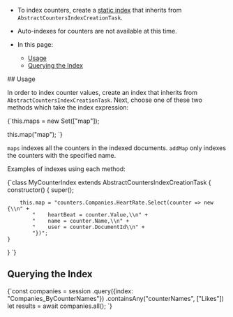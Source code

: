 
<Admonition type="note" title="">

* To index counters, create a [static index](../../indexes/creating-and-deploying.mdx#static-indexes) 
that inherits from `AbstractCountersIndexCreationTask`.  

* Auto-indexes for counters are not available at this time.  

* In this page:  
  * [Usage](../../document-extensions/counters/indexing.mdx#usage)  
  * [Querying the Index](../../document-extensions/counters/indexing.mdx#querying-the-index)  

</Admonition>
## Usage

In order to index counter values, create an index that inherits from `AbstractCountersIndexCreationTask`. 
Next, choose one of these two methods which take the index expression:  

<TabItem value="javascript" label="javascript">
<CodeBlock language="javascript">
{`this.maps = new Set(["map"]);

this.map("map");
`}
</CodeBlock>
</TabItem>

`maps` indexes all the counters in the indexed documents. `addMap` only indexes the counters with 
the specified name.  

Examples of indexes using each method:  

<Tabs groupId='languageSyntax'>
<TabItem value="map" label="map">
<CodeBlock language="js">
{`class MyCounterIndex extends AbstractCountersIndexCreationTask {
     constructor() {
        super();

        this.map = "counters.Companies.HeartRate.Select(counter => new {\\n" +
            "    heartBeat = counter.Value,\\n" +
            "    name = counter.Name,\\n" +
            "    user = counter.DocumentId\\n" +
            "})";
    }
}
`}
</CodeBlock>
</TabItem>
</Tabs>  





## Querying the Index  

<Tabs groupId='languageSyntax'>
<TabItem value="Query" label="Query">
<CodeBlock language="js">
{`const companies = session
    .query({index: "Companies_ByCounterNames"})
    .containsAny("counterNames", ["Likes"])
let results = await companies.all();
`}
</CodeBlock>
</TabItem>
</Tabs>  




